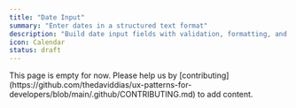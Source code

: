 ```yaml
---
title: "Date Input"
summary: "Enter dates in a structured text format"
description: "Build date input fields with validation, formatting, and localization features."
icon: Calendar
status: draft
---
```


<Callout type="warning">
  This page is empty for now. Please help us by
  [contributing](https://github.com/thedaviddias/ux-patterns-for-developers/blob/main/.github/CONTRIBUTING.md)
  to add content.
</Callout>
